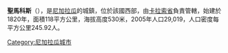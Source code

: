 '''聖馬科斯'''（{{lang-es|San Marcos}}），是[[尼加拉瓜|尼加拉瓜]]的城鎮，位於該國西部，由[[卡拉索省|卡拉索省]]負責管轄，始建於1820年，面積118平方公里，海拔高度530米，2005年人口29,019，人口密度每平方公里245.92人。

{{Coord|11|55|N|86|12|W|display=title}}

{{Nicaragua-geo-stub}}
[[Category:尼加拉瓜城市|Category:尼加拉瓜城市]]